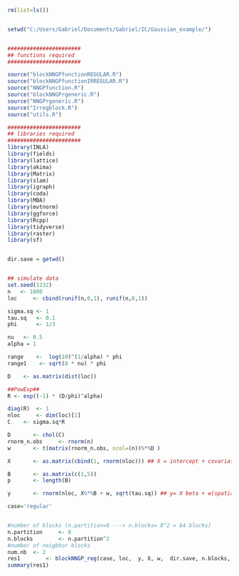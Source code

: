 ```r
rm(list=ls())


setwd("C:/Users/Gabriel/Documents/Gabriel/IC/Gaussian_example/")


#######################
## functions required
####################### 

source("blockNNGPfunctionREGULAR.R")
source("blockNNGPfunctionIRREGULAR.R")
source("NNGPfunction.R")
source("blockNNGPrgeneric.R")
source("NNGPrgeneric.R")
source("Irregblock.R")
source("utils.R")

#######################
## libraries required
####################### 
library(INLA)
library(fields)
library(lattice)
library(akima) 
library(Matrix)
library(slam)
library(igraph)
library(coda)
library(MBA)
library(mvtnorm)
library(ggforce)
library(Rcpp)
library(tidyverse)
library(raster)
library(sf)


dir.save = getwd()


## simulate data
set.seed(1232)
n 	<- 1000
loc 	<- cbind(runif(n,0,1), runif(n,0,1))

sigma.sq <- 1
tau.sq	 <- 0.1
phi 	 <- 1/3

nu 	 <- 0.5
alpha = 1

range    <-  log(10)^(1/alpha) * phi  
range1    <- sqrt(8 * nu) * phi 

D 	 <- as.matrix(dist(loc))
```

```r
##PowExp##
R <- exp((-1) * (D/phi)^alpha)

diag(R)  <- 1
nloc 	 <- dim(loc)[1]
C 	 <- sigma.sq*R

D 	 	<- chol(C)
rnorm_n.obs 	<- rnorm(n)
w 		<- t(matrix(rnorm_n.obs, ncol=(n))%*%D )

X 		<- as.matrix(cbind(1, rnorm(nloc))) ## X = intercept + covariate

B 		<- as.matrix(c(1,5))
p 		<- length(B)

y 		<- rnorm(nloc, X%*%B + w, sqrt(tau.sq)) ## y= X beta + w(spatial) + nugget

```

```r
case='regular'


#number of blocks (n.partition=8 ---> n.blocks= 8^2 = 64 blocks)
n.partition 	<- 8
n.blocks    	<- n.partition^2
#number of neigbhor blocks
num.nb 	<- 2
res1 	 	<- blockNNGP_reg(case, loc,  y, X, w,  dir.save, n.blocks, num.nb)
summary(res1)
```